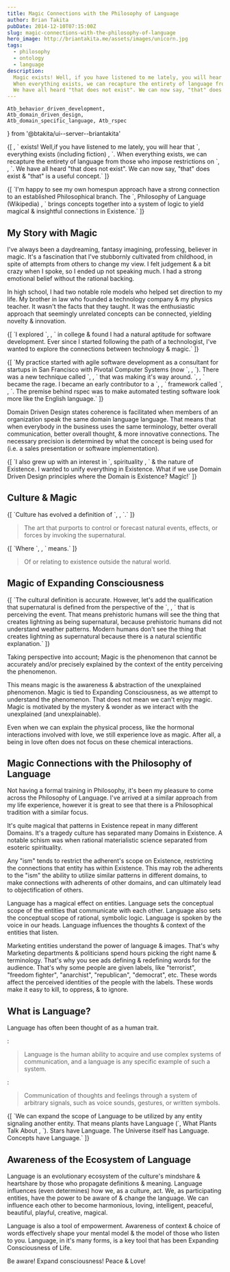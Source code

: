 ```yaml
---
title: Magic Connections with the Philosophy of Language
author: Brian Takita
pubDate: 2014-12-10T07:15:00Z
slug: magic-connections-with-the-philosophy-of-language
hero_image: http://briantakita.me/assets/images/unicorn.jpg
tags:
  - philosophy
  - ontology
  - language
description:
  Magic exists! Well, if you have listened to me lately, you will hear that everything exists (including fiction).
  When everything exists, we can recapture the entirety of language from those who impose restrictions on Existence.
  We have all heard "that does not exist". We can now say, "that" does exist & "that" is a useful concept.
---
```

	Atb_behavior_driven_development,
	Atb_domain_driven_design,
	Atb_domain_specific_language, Atb_rspec
} from '@btakita/ui--server--briantakita'

<p>
	{[
		<Atb innerText="Magic" href="https://github.com/btakita/philosophy/blob/master/src/magic.md"/>,
		` exists! Well,if you have listened to me lately, you will hear that `,
		<Atb href="https://github.com/btakita/philosophy/blob/master/src/exist.md">
			everything exists (including fiction)
		</Atb>,
		`. When everything exists, we can recapture the entirety of language from those who impose restrictions on `,
		<Atb innerText="Existence" href="https://github.com/btakita/philosophy/blob/master/src/existence.md"></Atb>,
		`. We have all heard "that does not exist". We can now say, "that" does exist & "that" is a useful concept.`
	]}
</p>
<p>
	{[
		`I'm happy to see my own homespun approach have a strong connection to an established Philosophical branch. The `,
		<Atb href="http://en.wikipedia.org/wiki/Philosophy_of_language">
			Philosophy of Language (Wikipedia)
		</Atb>,
		` brings concepts together into a system of logic to yield magical & insightful connections in Existence.`
	]}
</p>

## My Story with Magic

I've always been a daydreaming, fantasy imagining, professing, believer in magic. It's a fascination that I've
stubbornly cultivated from childhood, in spite of attempts from others to change my view. I felt judgement & a bit
crazy when I spoke, so I ended up not speaking much. I had a strong emotional belief without the rational backing.

In high school, I had two notable role models who helped set direction to my life. My brother in law who founded a
technology company & my physics teacher. It wasn't the facts that they taught. It was the enthusiastic approach that
seemingly unrelated concepts can be connected, yielding novelty & innovation.
<p>
	{[
		`I explored `,
		<Atb innerText="Engineering Physics" href="http://en.wikipedia.org/wiki/Engineering_physics"></Atb>,
		` in college & found I had a natural aptitude for software development. Ever since I started following the path
		of a technologist, I've wanted to explore the connections between technology & magic.`
	]}
</p>
<p>
	{[
		`My practice started with agile software development as a consultant for startups in San Francisco with Pivotal
		Computer Systems (now `,
		<Atb_pivotal_labs/>,
		`). There was a new technique called `,
		<Atb_domain_driven_design/>,
		` that was making it's way around. `,
		<Atb_domain_specific_language innerText="Domain Specific Languages (DSLs)"/>,
		` became the rage. I became an early contributor to a `,
		<Atb_behavior_driven_development/>,
		` framework called `,
		<Atb_rspec/>,
		`. The premise behind rspec was to make automated testing software look more like the English language.`
	]}
</p>

Domain Driven Design states coherence is facilitated when members of an organization speak the same domain language
language. That means that when everybody in the business uses the same terminology, better overall communication,
better overall thought, & more innovative connections. The necessary precision is determined by what the concept is
being used for (i.e. a sales presentation or software implementation).
<p>
	{[
		`I also grew up with an interest in `,
		<Atb href="https://github.com/btakita/philosophy/blob/master/src/spirituality.md">
			spirituality
		</Atb>,
		` & the nature of Existence. I wanted to unify everything in Existence. What if we use Domain Driven Design
		principles where the Domain is Existence? Magic!`
	]}
</p>

## Culture & Magic
<p>
	{[
		`Culture has evolved a definition of `,
		<Atb innerText="Magic (thefreedictionary.com)" href="http://www.thefreedictionary.com/magic"></Atb>,
		`.`
	]}
</p>

> The art that purports to control or forecast natural events, effects, or forces by invoking the supernatural.
<p>
	{[
		`Where `,
		<Atb innerText="Supernatural (thefreedictionary.com)" href="http://www.thefreedictionary.com/supernatural"/>,
		` means.`
	]}
</p>

> Of or relating to existence outside the natural world.

## Magic of Expanding Consciousness
<p>
	{[
		`The cultural definition is accurate. However, let's add the qualification that supernatural is defined from the
		perspective of the `,
		<Atb innerText="entity" href="https://github.com/btakita/philosophy/blob/master/src/exist.md"></Atb>,
		` that is perceiving the event. That means prehistoric humans will see the thing that creates lightning as being
		supernatural, because prehistoric humans did not understand weather patterns. Modern humans don't see the thing
		that creates lightning as supernatural because there is a natural scientific explanation.`
	]}
</p>

Taking perspective into account; Magic is the phenomenon that cannot be accurately and/or precisely explained by the
context of the entity perceiving the phenomenon.

This means magic is the awareness & abstraction of the unexplained phenomenon. Magic is tied to Expanding
Consciousness, as we attempt to understand the phenomenon. That does not mean we can't enjoy magic. Magic is
motivated by the mystery & wonder as we interact with the unexplained (and unexplainable).

Even when we can explain the physical process, like the hormonal interactions involved with love, we still
experience love as magic. After all, a being in love often does not focus on these chemical interactions.

## Magic Connections with the Philosophy of Language

Not having a formal training in Philosophy, it's been my pleasure to come across the Philosophy of Language. I've
arrived at a similar approach from my life experience, however it is great to see that there is a Philosophical
tradition with a similar focus.

It's quite magical that patterns in Existence repeat in many different Domains. It's a tragedy culture has separated
many Domains in Existence. A notable schism was when rational materialistic science separated from esoteric
spirituality.

Any "ism" tends to restrict the adherent's scope on Existence, restricting the connections that entity has within
Existence. This may rob the adherents to the "ism" the ability to utilize similar patterns in different domains, to
make connections with adherents of other domains, and can ultimately lead to objectification of others.

Language has a magical effect on entities. Language sets the conceptual scope of the entities that communicate with
each other. Language also sets the conceptual scope of rational, symbolic logic. Language is spoken by the voice in
our heads. Language influences the thoughts & context of the entities that listen.

Marketing entities understand the power of language & images. That's why Marketing departments & politicians spend
hours picking the right name & terminology. That's why you see ads defining & redefining words for the audience.
That's why some people are given labels, like "terrorist", "freedom fighter", "anarchist", "republican", "democrat",
etc. These words affect the perceived identities of the people with the labels. These words make it easy to kill, to
oppress, & to ignore.

## What is Language?

Language has often been thought of as a human trait.

<Atb innerText="Language (Wikipedia)" href="http://en.wikipedia.org/wiki/Language"/>:

> Language is the human ability to acquire and use complex systems of communication, and a language is any specific
example of such a system.

<Atb innerText="Language (thefreedictionary.com)" href="http://thefreedictionary.com/language"></Atb>:

> Communication of thoughts and feelings through a system of arbitrary signals, such as voice sounds, gestures, or
> written symbols.
<p>
	{[
		`We can expand the scope of Language to be utilized by any entity signaling another entity. That means plants
		have Language (`,
		<Atb href="http://www.pbs.org/wnet/nature/what-plants-talk-about-video-full-episode/8243/">
			What Plants Talk About
		</Atb>,
		`). Stars have Language. The Universe itself has Language. Concepts have Language.`
	]}
</p>

## Awareness of the Ecosystem of Language

Language is an evolutionary ecosystem of the culture's mindshare & heartshare by those who propagate definitions &
meaning. Language influences (even determines) how we, as a culture, act. We, as participating entities, have the
power to be aware of & change the language. We can influence each other to become harmonious, loving, intelligent,
peaceful, beautiful, playful, creative, magical.

Language is also a tool of empowerment. Awareness of context & choice of words effectively shape your mental model &
the model of those who listen to you. Language, in it's many forms, is a key tool that has been Expanding
Consciousness of Life.

Be aware! Expand consciousness! Peace & Love!
